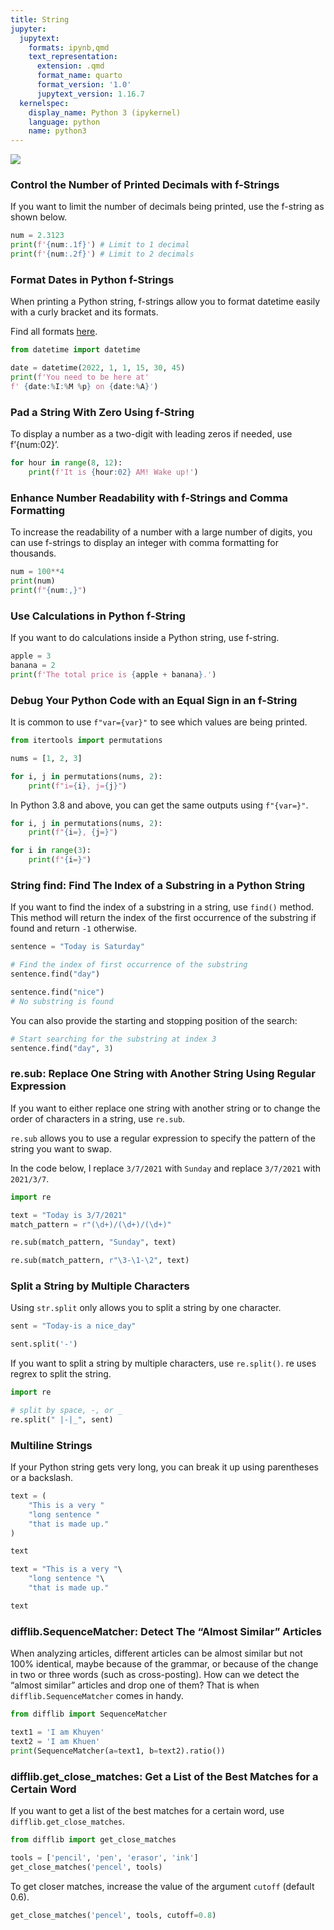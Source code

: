 ```yaml
---
title: String
jupyter:
  jupytext:
    formats: ipynb,qmd
    text_representation:
      extension: .qmd
      format_name: quarto
      format_version: '1.0'
      jupytext_version: 1.16.7
  kernelspec:
    display_name: Python 3 (ipykernel)
    language: python
    name: python3
---
```




![](../img/string.png)

### Control the Number of Printed Decimals with f-Strings

If you want to limit the number of decimals being printed, use the f-string as shown below. 

```python
num = 2.3123
print(f'{num:.1f}') # Limit to 1 decimal
print(f'{num:.2f}') # Limit to 2 decimals
```

### Format Dates in Python f-Strings

When printing a Python string, f-strings allow you to format datetime easily with a curly bracket and its formats.

Find all formats [here](https://docs.python.org/2/library/datetime.html#strftime-and-strptime-behavior).

```python
from datetime import datetime

date = datetime(2022, 1, 1, 15, 30, 45)
print(f'You need to be here at'
f' {date:%I:%M %p} on {date:%A}')
```

### Pad a String With Zero Using f-String

To display a number as a two-digit with leading zeros if needed, use f'{num:02}'.

```python
for hour in range(8, 12):
    print(f'It is {hour:02} AM! Wake up!')
```

### Enhance Number Readability with f-Strings and Comma Formatting 

To increase the readability of a number with a large number of digits, you can use f-strings to display an integer with comma formatting for thousands.

```python
num = 100**4
print(num)
print(f"{num:,}")
```

### Use Calculations in Python f-String

If you want to do calculations inside a Python string, use f-string.

```python
apple = 3
banana = 2
print(f'The total price is {apple + banana}.')
```

### Debug Your Python Code with an Equal Sign in an f-String

It is common to use `f"var={var}"` to see which values are being printed.

```python
from itertools import permutations

nums = [1, 2, 3]

for i, j in permutations(nums, 2):
    print(f"i={i}, j={j}")
```

In Python 3.8 and above, you can get the same outputs using `f"{var=}"`.

```python
for i, j in permutations(nums, 2):
    print(f"{i=}, {j=}")
```

```python
for i in range(3):
    print(f"{i=}")
```

### String find: Find The Index of a Substring in a Python String

If you want to find the index of a substring in a string, use `find()` method. This method will return the index of the first occurrence of the substring if found and return `-1` otherwise.

```python
sentence = "Today is Saturday"

# Find the index of first occurrence of the substring
sentence.find("day")
```

```python
sentence.find("nice")
# No substring is found
```

You can also provide the starting and stopping position of the search:

```python
# Start searching for the substring at index 3
sentence.find("day", 3)
```

### re.sub: Replace One String with Another String Using Regular Expression	

If you want to either replace one string with another string or to change the order of characters in a string, use `re.sub`.

`re.sub` allows you to use a regular expression to specify the pattern of the string you want to swap.

In the code below, I replace `3/7/2021` with `Sunday` and replace `3/7/2021` with `2021/3/7`.

```python
import re

text = "Today is 3/7/2021"
match_pattern = r"(\d+)/(\d+)/(\d+)"

re.sub(match_pattern, "Sunday", text)
```

```python
re.sub(match_pattern, r"\3-\1-\2", text)
```

### Split a String by Multiple Characters

Using `str.split` only allows you to split a string by one character.

```python
sent = "Today-is a nice_day"

sent.split('-')
```

If you want to split a string by multiple characters, use `re.split()`. re uses regrex to split the string.

```python
import re

# split by space, -, or _
re.split(" |-|_", sent)
```

### Multiline Strings 

If your Python string gets very long, you can break it up using parentheses or a backslash.

```python
text = (
    "This is a very "
    "long sentence "
    "that is made up."
)

text
```

```python
text = "This is a very "\
    "long sentence "\
    "that is made up."

text
```

### difflib.SequenceMatcher: Detect The “Almost Similar” Articles

When analyzing articles, different articles can be almost similar but not 100% identical, maybe because of the grammar, or because of the change in two or three words (such as cross-posting). How can we detect the “almost similar” articles and drop one of them? That is when `difflib.SequenceMatcher` comes in handy. 

```python
from difflib import SequenceMatcher

text1 = 'I am Khuyen'
text2 = 'I am Khuen'
print(SequenceMatcher(a=text1, b=text2).ratio())
```

### difflib.get_close_matches:  Get a List of the Best Matches for a Certain Word

If you want to get a list of the best matches for a certain word, use `difflib.get_close_matches`.  

```python
from difflib import get_close_matches

tools = ['pencil', 'pen', 'erasor', 'ink']
get_close_matches('pencel', tools)
```

To get closer matches, increase the value of the argument `cutoff` (default 0.6). 

```python
get_close_matches('pencel', tools, cutoff=0.8)
```
